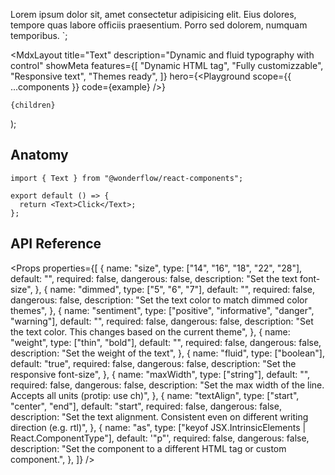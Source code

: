 
  Lorem ipsum dolor sit, amet consectetur adipisicing elit. Eius
  dolores, tempore quas labore officiis praesentium. Porro sed dolorem,
  numquam temporibus.
</Text>`;

  <MdxLayout
    title="Text"
    description="Dynamic and fluid typography with control"
    showMeta
    features={[
      "Dynamic HTML tag",
      "Fully customizzable",
      "Responsive text",
      "Themes ready",
    ]}
    hero={<Playground scope={{ ...components }} code={example} />}
  >
    {children}
  </MdxLayout>
);

## Anatomy

```tsx highlight=1,4
import { Text } from "@wonderflow/react-components";

export default () => {
  return <Text>Click</Text>;
};
```

## API Reference

<Props
  properties={[
    {
      name: "size",
      type: ["14", "16", "18", "22", "28"],
      default: "",
      required: false,
      dangerous: false,
      description: "Set the text font-size",
    },
    {
      name: "dimmed",
      type: ["5", "6", "7"],
      default: "",
      required: false,
      dangerous: false,
      description: "Set the text color to match dimmed color themes",
    },
    {
      name: "sentiment",
      type: ["positive", "informative", "danger", "warning"],
      default: "",
      required: false,
      dangerous: false,
      description:
        "Set the text color. This changes based on the current theme",
    },
    {
      name: "weight",
      type: ["thin", "bold"],
      default: "",
      required: false,
      dangerous: false,
      description: "Set the weight of the text",
    },
    {
      name: "fluid",
      type: ["boolean"],
      default: "true",
      required: false,
      dangerous: false,
      description: "Set the responsive font-size",
    },
    {
      name: "maxWidth",
      type: ["string"],
      default: "",
      required: false,
      dangerous: false,
      description:
        "Set the max width of the line. Accepts all units (protip: use ch)",
    },
    {
      name: "textAlign",
      type: ["start", "center", "end"],
      default: "start",
      required: false,
      dangerous: false,
      description:
        "Set the text alignment. Consistent even on different writing direction (e.g. rtl)",
    },
    {
      name: "as",
      type: ["keyof JSX.IntrinsicElements | React.ComponentType<any>"],
      default: '"p"',
      required: false,
      dangerous: false,
      description:
        "Set the component to a different HTML tag or custom component.",
    },
  ]}
/>
